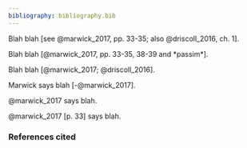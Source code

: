 ```yaml
---
bibliography: bibliography.bib
---
```


Blah blah [see @marwick_2017, pp. 33-35; also @driscoll_2016, ch. 1].

Blah blah [@marwick_2017, pp. 33-35, 38-39 and *passim*].

Blah blah [@marwick_2017; @driscoll_2016].

Marwick says blah [-@marwick_2017].

@marwick_2017 says blah.

@marwick_2017 [p. 33] says blah.

### References cited
